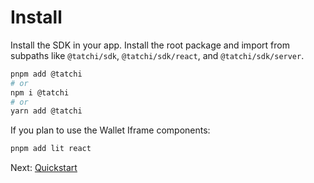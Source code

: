 # Install

Install the SDK in your app. Install the root package and import from subpaths like `@tatchi/sdk`, `@tatchi/sdk/react`, and `@tatchi/sdk/server`.

```bash
pnpm add @tatchi
# or
npm i @tatchi
# or
yarn add @tatchi
```

If you plan to use the Wallet Iframe components:

```bash
pnpm add lit react
```

Next: [Quickstart](/docs/getting-started/quickstart)
